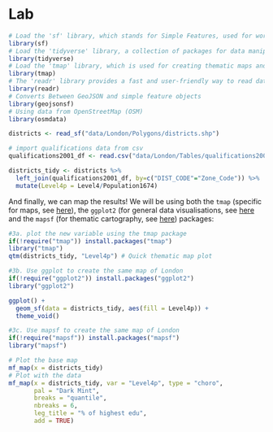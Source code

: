 # Lab {#sec-vector-data-R .unnumbered}

```r
# Load the 'sf' library, which stands for Simple Features, used for working with spatial data.
library(sf)
# Load the 'tidyverse' library, a collection of packages for data manipulation and visualization.
library(tidyverse)
# Load the 'tmap' library, which is used for creating thematic maps and visualizing spatial data.
library(tmap)
# The 'readr' library provides a fast and user-friendly way to read data from common formats like CSV.
library(readr)
# Converts Between GeoJSON and simple feature objects
library(geojsonsf) 
# Using data from OpenStreetMap (OSM)
library(osmdata)
```

```r
districts <- read_sf("data/London/Polygons/districts.shp")

# import qualifications data from csv
qualifications2001_df <- read.csv("data/London/Tables/qualifications2001_2.csv")

districts_tidy <- districts %>%
  left_join(qualifications2001_df, by=c("DIST_CODE"="Zone_Code")) %>%
  mutate(Level4p = Level4/Population1674)
```
And finally, we can map the results! We will be using both the `tmap` (specific for maps, see [here](https://cran.r-project.org/web/packages/tmap/vignettes/tmap-getstarted.html)), the `ggplot2` (for general data visualisations, see [here](https://ggplot2.tidyverse.org) and the `mapsf` (for thematic cartography, see [here](https://riatelab.github.io/mapsf/)) packages:

```r
#3a. plot the new variable using the tmap package
if(!require("tmap")) install.packages("tmap")
library("tmap")
qtm(districts_tidy, "Level4p") # Quick thematic map plot

#3b. Use ggplot to create the same map of London
if(!require("ggplot2")) install.packages("ggplot2")
library("ggplot2")

ggplot() +
  geom_sf(data = districts_tidy, aes(fill = Level4p)) +
  theme_void() 

#3c. Use mapsf to create the same map of London
if(!require("mapsf")) install.packages("mapsf")
library("mapsf") 

# Plot the base map
mf_map(x = districts_tidy)
# Plot with the data
mf_map(x = districts_tidy, var = "Level4p", type = "choro",
       pal = "Dark Mint", 
       breaks = "quantile", 
       nbreaks = 6, 
       leg_title = "% of highest edu", 
       add = TRUE)

```